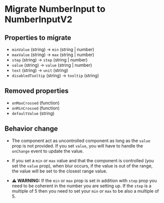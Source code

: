 
<Meta title="Migrations/NumberInput to NumberInputV2" />

# Migrate NumberInput to NumberInputV2

## Properties to migrate

- `minValue` (string) -> `min` (string | number)
- `maxValue` (string) -> `max` (string | number)
- `step` (string) -> `step` (string | number)
- `value` (string) -> `value` (string | number)
- `text` (string) -> `unit` (string)
- `disabledTooltip` (string) -> `tooltip` (string)

## Removed properties

- `onMaxCrossed` (function)
- `onMinCrossed` (function)
- `defaultValue` (string)

## Behavior change

- The component act as uncontrolled component as long as the `value` prop is not provided.
  If you set `value`, you will have to handle the `onChange` event to update the value.

- If you set a `min` or `max` value and that the component is controlled (you set the `value` prop), when blur occurs,
  if the value is out of the range, the value will be set to the closest range value.

- <b>⚠ WARNING:</b> If the `min` or `max` prop is set in addition with `step` prop
  you need to be coherent in the number you are setting up. If the `step` is a multiple
  of 5 then you need to set your `min` or `max` to be also a multiple of 5.
